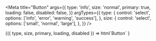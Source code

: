 
<Meta
    title="Button"
    args={{
        type: 'info',
        size: 'normal',
        primary: true,
        loading: false,
        disabled: false,
    }}
    argTypes={{
        type: {
            control: 'select',
            options: ['info', 'error', 'warning', 'success'],
        },
        size: {
            control: 'select',
            options: ['small', 'normal', 'large'],
        },
    }}
/>

<Canvas>
    <Story name="Page">
        {({ type, size, primary, loading, disabled }) =>
            html`<sw-button
                type=${type}
                size=${size}
                ?primary=${primary}
                ?loading=${loading}
                ?disabled=${disabled}
                >Button</sw-button
            >`
        }
    </Story>
</Canvas>
